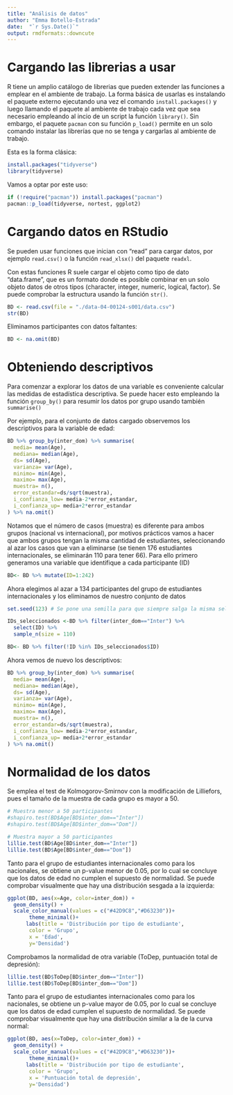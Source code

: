```yaml
---
title: "Análisis de datos"
author: "Emma Botello-Estrada"
date:  "`r Sys.Date()`"
output: rmdformats::downcute
---
```


# Cargando las librerias a usar
R tiene un amplio catálogo de librerias que pueden extender las funciones a emplear en el ambiente de trabajo. La forma básica de usarlas es instalando el paquete externo ejecutando una vez el comando ```install.packages()``` y luego llamando el paquete al ambiente de trabajo cada vez que sea necesario empleando al incio de un script la función ```library()```. Sin embargo, el paquete ```pacman``` con su función ```p_load()``` permite en un solo comando instalar las librerías que no se tenga y cargarlas al ambiente de trabajo. 

Esta es la forma clásica:
```r
install.packages("tidyverse")
library(tidyverse)
```

Vamos a optar por este uso: 
```r
if (!require("pacman")) install.packages("pacman")
pacman::p_load(tidyverse, nortest, ggplot2)
```

# Cargando datos en RStudio
Se pueden usar funciones que inician con "read" para cargar datos, por ejemplo ```read.csv()``` o la función ```read_xlsx()``` del paquete ```readxl```.  

Con estas funciones R suele cargar el objeto como tipo de dato "data.frame", que es un formato donde es posible combinar en un solo objeto datos de otros tipos (character, integer, numeric, logical, factor). Se puede comprobar la estructura usando la función ```str()```.

```r
BD <- read.csv(file = "./data-04-00124-s001/data.csv")
str(BD)
```

Eliminamos participantes con datos faltantes: 
```r
BD <- na.omit(BD)
```


# Obteniendo descriptivos

Para comenzar a explorar los datos de una variable es conveniente calcular las medidas de estadística descriptiva. Se puede hacer esto empleando la función ```group_by()``` para resumir los datos por grupo usando también ```summarise()```

Por ejemplo, para el conjunto de datos cargado observemos los descriptivos para la variable de edad:


```r
BD %>% group_by(inter_dom) %>% summarise(
  media= mean(Age),
  mediana= median(Age),
  ds= sd(Age),
  varianza= var(Age),
  minimo= min(Age),
  maximo= max(Age),
  muestra= n(),
  error_estandar=ds/sqrt(muestra),
  i_confianza_low= media-2*error_estandar,
  i_confianza_up= media+2*error_estandar
) %>% na.omit()
```

Notamos que el número de casos (muestra) es diferente para ambos grupos (nacional vs internacional), por motivos prácticos vamos a hacer que ambos grupos tengan la misma cantidad de estudiantes, seleccionando al azar los casos que van a eliminarse (se tienen 176 estudiantes internacionales, se eliminarán 110 para tener 66). Para ello primero generamos una variable que identifique a cada participante (ID)

```r
BD<- BD %>% mutate(ID=1:242)
```

Ahora elegimos al azar a 134 participantes del grupo de estudiantes internacionales y los eliminamos de nuestro conjunto de datos
```r
set.seed(123) # Se pone una semilla para que siempre salga la misma selección a pesar de que se hace al azar

IDs_seleccionados <-BD %>% filter(inter_dom=="Inter") %>% 
  select(ID) %>% 
  sample_n(size = 110)

BD<- BD %>% filter(!ID %in% IDs_seleccionados$ID)
```

Ahora vemos de nuevo los descriptivos:

```r
BD %>% group_by(inter_dom) %>% summarise(
  media= mean(Age),
  mediana= median(Age),
  ds= sd(Age),
  varianza= var(Age),
  minimo= min(Age),
  maximo= max(Age),
  muestra= n(),
  error_estandar=ds/sqrt(muestra),
  i_confianza_low= media-2*error_estandar,
  i_confianza_up= media+2*error_estandar
) %>% na.omit()
```

# Normalidad de los datos

Se emplea el test de Kolmogorov-Smirnov con la modificación de Lilliefors, pues el tamaño de la muestra de cada grupo es mayor a 50.  
```r
# Muestra menor a 50 participantes
#shapiro.test(BD$Age[BD$inter_dom=="Inter"]) 
#shapiro.test(BD$Age[BD$inter_dom=="Dom"]) 

# Muestra mayor a 50 participantes
lillie.test(BD$Age[BD$inter_dom=="Inter"]) 
lillie.test(BD$Age[BD$inter_dom=="Dom"]) 
```
Tanto para el grupo de estudiantes internacionales como para los nacionales, se obtiene un p-value menor de 0.05, por lo cual se concluye que los datos de edad no cumplen el supuesto de normalidad. Se puede comprobar visualmente que hay una distribución sesgada a la izquierda:

```r
ggplot(BD, aes(x=Age, color=inter_dom)) +
  geom_density() +
  scale_color_manual(values = c("#42D9C8","#D63230"))+
       theme_minimal()+
      labs(title = 'Distribución por tipo de estudiante',
       color = 'Grupo',
       x = 'Edad', 
       y='Densidad')
```

Comprobamos la normalidad de otra variable (ToDep, puntuación total de depresión):

```r
lillie.test(BD$ToDep[BD$inter_dom=="Inter"]) 
lillie.test(BD$ToDep[BD$inter_dom=="Dom"]) 
```
Tanto para el grupo de estudiantes internacionales como para los nacionales, se obtiene un p-value mayor de 0.05, por lo cual se concluye que los datos de edad cumplen el supuesto de normalidad. Se puede comprobar visualmente que hay una distribución similar a la de la curva normal:

```r
ggplot(BD, aes(x=ToDep, color=inter_dom)) +
  geom_density() +
  scale_color_manual(values = c("#42D9C8","#D63230"))+
       theme_minimal()+
      labs(title = 'Distribución por tipo de estudiante',
       color = 'Grupo',
       x = 'Puntuación total de depresión', 
       y='Densidad')
```

